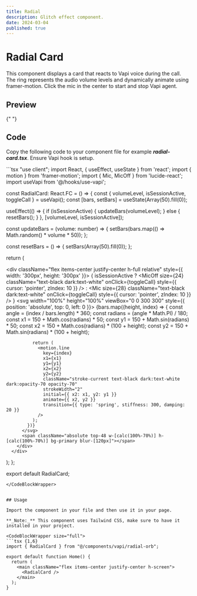```yaml
---
title: Radial
description: Glitch effect component.
date: 2024-03-04
published: true
---
```


# Radial Card

This component displays a card that reacts to Vapi voice during the call. The ring represents the audio volume levels and dynamically animate using framer-motion. Click the mic in the center to start and stop Vapi agent.

## Preview

<ComponentPreview name="circlewaveform" />{" "}

## Code

Copy the following code to your component file for example **_radial-card.tsx_**. Ensure Vapi hook is setup.

<CodeBlockWrapper size="wrapper">
```tsx
"use client";
import React, { useEffect, useState } from 'react';
import { motion } from 'framer-motion';
import { Mic, MicOff } from 'lucide-react';
import useVapi from '@/hooks/use-vapi';

const RadialCard: React.FC = () => {
  const { volumeLevel, isSessionActive, toggleCall } = useVapi();
  const [bars, setBars] = useState(Array(50).fill(0));

  useEffect(() => {
    if (isSessionActive) {
      updateBars(volumeLevel);
    } else {
      resetBars();
    }
  }, [volumeLevel, isSessionActive]);

  const updateBars = (volume: number) => {
    setBars(bars.map(() => Math.random() * volume * 50));
  };

  const resetBars = () => {
    setBars(Array(50).fill(0));
  };

  return (
      <div className='border text-center justify-items-center p-4 rounded-2xl'>
        <div className="flex items-center justify-center h-full relative" style={{ width: '300px', height: '300px' }}>
          { isSessionActive ? 
          <MicOff
            size={24}
            className="text-black dark:text-white"
            onClick={toggleCall}
            style={{ cursor: 'pointer', zIndex: 10 }}
          />
          :
          <Mic
          size={28}
          className="text-black dark:text-white"
          onClick={toggleCall}
          style={{ cursor: 'pointer', zIndex: 10 }}
          />
          }
          <svg width="100%" height="100%" viewBox="0 0 300 300" style={{ position: 'absolute', top: 0, left: 0 }}>
            {bars.map((height, index) => {
              const angle = (index / bars.length) * 360;
              const radians = (angle * Math.PI) / 180;
              const x1 = 150 + Math.cos(radians) * 50;
              const y1 = 150 + Math.sin(radians) * 50;
              const x2 = 150 + Math.cos(radians) * (100 + height);
              const y2 = 150 + Math.sin(radians) * (100 + height);

              return (
                <motion.line
                  key={index}
                  x1={x1}
                  y1={y1}
                  x2={x2}
                  y2={y2}
                  className="stroke-current text-black dark:text-white dark:opacity-70 opacity-70"
                  strokeWidth="2"
                  initial={{ x2: x1, y2: y1 }}
                  animate={{ x2, y2 }}
                  transition={{ type: 'spring', stiffness: 300, damping: 20 }}
                />
              );
            })}
          </svg>
          <span className="absolute top-48 w-[calc(100%-70%)] h-[calc(100%-70%)] bg-primary blur-[120px]"></span>
        </div>
      </div>
  );
};

export default RadialCard;

````
</CodeBlockWrapper>


## Usage

Import the component in your file and then use it in your page.

**_Note:_** This component uses Tailwind CSS, make sure to have it installed in your project.

<CodeBlockWrapper size="full">
```tsx {1,6}
import { RadialCard } from "@/components/vapi/radial-orb";

export default function Home() {
  return (
    <main className="flex items-center justify-center h-screen">
      <RadialCard />
    </main>
  );
}
````

</CodeBlockWrapper>
